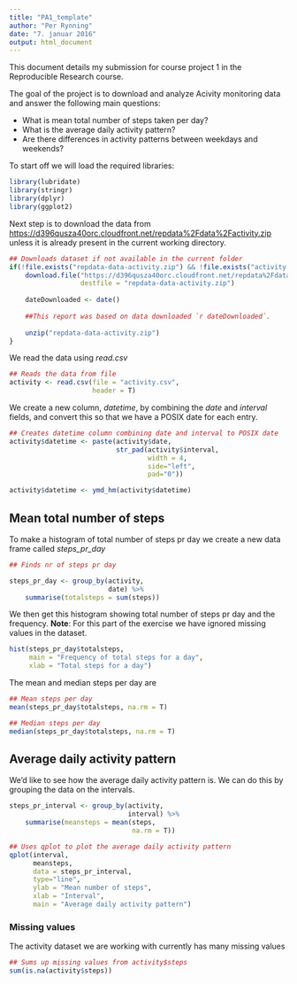 ```yaml
---
title: "PA1_template"
author: "Per Rynning"
date: "7. januar 2016"
output: html_document
---
```


This document details my submission for course project 1 in the Reproducible Research course. 

The goal of the project is to download and analyze Acivity monitoring data and answer the following main questions: 

- What is mean total number of steps taken per day?
- What is the average daily activity pattern?
- Are there differences in activity patterns between weekdays and weekends?

To start off we will load the required libraries:

```r
library(lubridate)
library(stringr)
library(dplyr)
library(ggplot2)

```

Next step is to download the data from <https://d396qusza40orc.cloudfront.net/repdata%2Fdata%2Factivity.zip> unless it is already present in the current working directory.

```r

## Downloads dataset if not available in the current folder
if(!file.exists("repdata-data-activity.zip") && !file.exists("activity.csv")){
    download.file("https://d396qusza40orc.cloudfront.net/repdata%2Fdata%2Factivity.zip", 
                  destfile = "repdata-data-activity.zip")
    
    dateDownloaded <- date()
    
    ##This report was based on data downloaded `r dateDownloaded`.
    
    unzip("repdata-data-activity.zip")
}

```



We read the data using *read.csv* 

```r
## Reads the data from file
activity <- read.csv(file = "activity.csv", 
                     header = T)

```

We create a new column, *datetime*, by combining the *date* and *interval* fields, and convert this so that we have a POSIX date for each entry. 

```r
## Creates datetime column combining date and interval to POSIX date
activity$datetime <- paste(activity$date, 
                           str_pad(activity$interval, 
                                   width = 4, 
                                   side="left", 
                                   pad="0"))

activity$datetime <- ymd_hm(activity$datetime)
```

## Mean total number of steps

To make a histogram of total number of steps pr day we create a new data frame called *steps_pr_day*
```r
## Finds nr of steps pr day

steps_pr_day <- group_by(activity, 
                         date) %>% 
    summarise(totalsteps = sum(steps))

```

We then get this histogram showing total number of steps pr day  and the frequency.
**Note**: For this part of the exercise we have ignored missing values in the dataset. 
```r
hist(steps_pr_day$totalsteps, 
     main = "Frequency of total steps for a day", 
     xlab = "Total steps for a day")

```

The mean and median steps per day are

```r
## Mean steps per day
mean(steps_pr_day$totalsteps, na.rm = T)

## Median steps per day
median(steps_pr_day$totalsteps, na.rm = T)
```

## Average daily activity pattern

We'd like to see how the average daily activity pattern is. We can do this by grouping the data on the intervals.

```r
steps_pr_interval <- group_by(activity, 
                              interval) %>% 
    summarise(meansteps = mean(steps, 
                               na.rm = T))

## Uses qplot to plot the average daily activity pattern
qplot(interval, 
      meansteps, 
      data = steps_pr_interval, 
      type="line", 
      ylab = "Mean number of steps", 
      xlab = "Interval", 
      main = "Average daily activity pattern")

```

### Missing values
The activity dataset we are working with currently has many missing values

```r
## Sums up missing values from activity$steps
sum(is.na(activity$steps))
```

